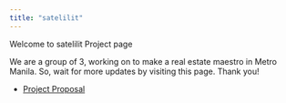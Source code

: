 ```yaml
---
title: "satelilit"
---
```


Welcome to satelilit Project page

We are a group of 3, working on to make a real estate maestro in Metro Manila. So, wait for more updates by visiting this page. Thank you!

-   [Project Proposal](./Deliverables/Proposal.qmd)
